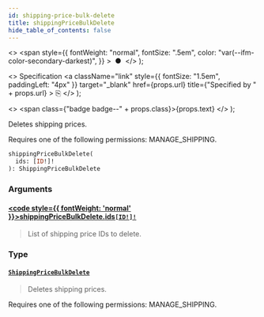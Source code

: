 ```yaml
---
id: shipping-price-bulk-delete
title: shippingPriceBulkDelete
hide_table_of_contents: false
---
```


  <>
    <span
      style={{
        fontWeight: "normal",
        fontSize: ".5em",
        color: "var(--ifm-color-secondary-darkest)",
      }}
    >
      &nbsp;●&nbsp;
    </span>
  </>
);

  <>
    Specification
    <a
      className="link"
      style={{ fontSize: "1.5em", paddingLeft: "4px" }}
      target="\_blank"
      href={props.url}
      title={"Specified by " + props.url}
    >
      ⎘
    </a>
  </>
);

  <>
    <span class={"badge badge--" + props.class}>{props.text}</span>
  </>
);

Deletes shipping prices.

Requires one of the following permissions: MANAGE_SHIPPING.

```graphql
shippingPriceBulkDelete(
  ids: [ID!]!
): ShippingPriceBulkDelete
```

### Arguments

#### [<code style={{ fontWeight: 'normal' }}>shippingPriceBulkDelete.<b>ids</b></code>](#)<Bullet />[`[ID!]!`](../../api-reference/scalars/id) <Badge class="secondary" text="non-null"/> <Badge class="secondary" text="scalar"/>

> List of shipping price IDs to delete.

### Type

#### [`ShippingPriceBulkDelete`](../../api-reference/objects/shipping-price-bulk-delete) <Badge class="secondary" text="object"/>

> Deletes shipping prices.

Requires one of the following permissions: MANAGE_SHIPPING.

>
